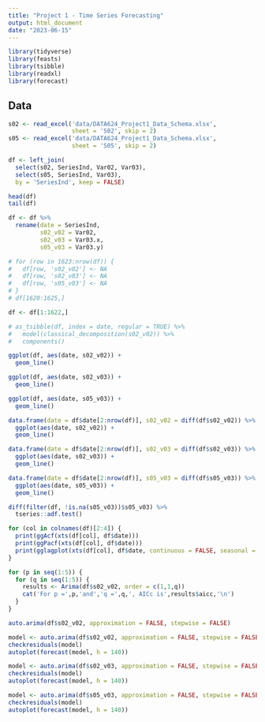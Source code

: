 ```yaml
---
title: "Project 1 - Time Series Forecasting"
output: html_document
date: "2023-06-15"
---
```


```r
library(tidyverse)
library(feasts)
library(tsibble)
library(readxl)
library(forecast)
```



## Data

```r
s02 <- read_excel('data/DATA624_Project1_Data_Schema.xlsx',
                  sheet = 'S02', skip = 2)
s05 <- read_excel('data/DATA624_Project1_Data_Schema.xlsx',
                  sheet = 'S05', skip = 2)

df <- left_join(
  select(s02, SeriesInd, Var02, Var03),
  select(s05, SeriesInd, Var03),
  by = 'SeriesInd', keep = FALSE)
```

```r
head(df)
tail(df)
```

```r
df <- df %>%
  rename(date = SeriesInd,
         s02_v02 = Var02,
         s02_v03 = Var03.x,
         s05_v03 = Var03.y)

# for (row in 1623:nrow(df)) {
#   df[row, 's02_v02'] <- NA
#   df[row, 's02_v03'] <- NA
#   df[row, 's05_v03'] <- NA
# }
# df[1620:1625,]

df <- df[1:1622,]

# as_tsibble(df, index = date, regular = TRUE) %>%
#   model(classical_decomposition(s02_v02)) %>%
#   components()
```


```r
ggplot(df, aes(date, s02_v02)) +
  geom_line()

ggplot(df, aes(date, s02_v03)) +
  geom_line()

ggplot(df, aes(date, s05_v03)) +
  geom_line()
```

```r
data.frame(date = df$date[2:nrow(df)], s02_v02 = diff(df$s02_v02)) %>%
  ggplot(aes(date, s02_v02)) +
  geom_line()

data.frame(date = df$date[2:nrow(df)], s02_v03 = diff(df$s02_v03)) %>%
  ggplot(aes(date, s02_v03)) +
  geom_line()

data.frame(date = df$date[2:nrow(df)], s05_v03 = diff(df$s05_v03)) %>%
  ggplot(aes(date, s05_v03)) +
  geom_line()
```

```r
diff(filter(df, !is.na(s05_v03))$s05_v03) %>%
  tseries::adf.test()
```


```r
for (col in colnames(df)[2:4]) {
  print(ggAcf(xts(df[col], df$date)))
  print(ggPacf(xts(df[col], df$date)))
  print(gglagplot(xts(df[col], df$date, continuous = FALSE, seasonal = FALSE)))
}
```

```r
for (p in seq(1:5)) {
  for (q in seq(1:5)) {
    results <- Arima(df$s02_v02, order = c(1,1,q))
    cat('For p =',p,'and','q =',q,', AICc is',results$aicc,'\n')
  }
}
```

```r
auto.arima(df$s02_v02, approximation = FALSE, stepwise = FALSE)
```

```r
model <- auto.arima(df$s02_v02, approximation = FALSE, stepwise = FALSE)
checkresiduals(model)
autoplot(forecast(model, h = 140))
```


```r
model <- auto.arima(df$s02_v03, approximation = FALSE, stepwise = FALSE)
checkresiduals(model)
autoplot(forecast(model, h = 140))
```


```r
model <- auto.arima(df$s05_v03, approximation = FALSE, stepwise = FALSE)
checkresiduals(model)
autoplot(forecast(model, h = 140))
```

